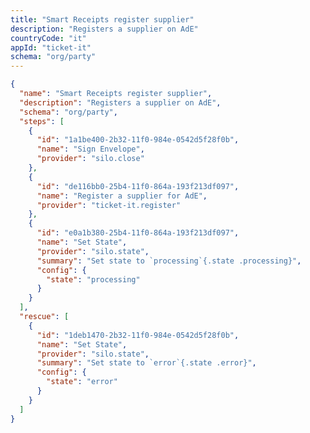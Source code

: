 ```yaml
---
title: "Smart Receipts register supplier"
description: "Registers a supplier on AdE"
countryCode: "it"
appId: "ticket-it"
schema: "org/party"
---
```


```json Example Smart Receipts register supplier workflow with states
{
  "name": "Smart Receipts register supplier",
  "description": "Registers a supplier on AdE",
  "schema": "org/party",
  "steps": [
    {
      "id": "1a1be400-2b32-11f0-984e-0542d5f28f0b",
      "name": "Sign Envelope",
      "provider": "silo.close"
    },
    {
      "id": "de116bb0-25b4-11f0-864a-193f213df097",
      "name": "Register a supplier for AdE",
      "provider": "ticket-it.register"
    },
    {
      "id": "e0a1b380-25b4-11f0-864a-193f213df097",
      "name": "Set State",
      "provider": "silo.state",
      "summary": "Set state to `processing`{.state .processing}",
      "config": {
        "state": "processing"
      }
    }
  ],
  "rescue": [
    {
      "id": "1deb1470-2b32-11f0-984e-0542d5f28f0b",
      "name": "Set State",
      "provider": "silo.state",
      "summary": "Set state to `error`{.state .error}",
      "config": {
        "state": "error"
      }
    }
  ]
}

```